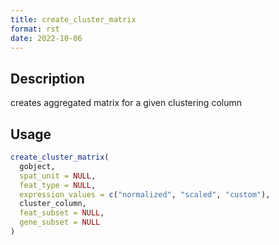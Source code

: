 ```yaml
--- 
title: create_cluster_matrix 
format: rst 
date: 2022-10-06 
--- 
```


## Description

creates aggregated matrix for a given clustering column


## Usage

```r
create_cluster_matrix(
  gobject,
  spat_unit = NULL,
  feat_type = NULL,
  expression_values = c("normalized", "scaled", "custom"),
  cluster_column,
  feat_subset = NULL,
  gene_subset = NULL
)
```


